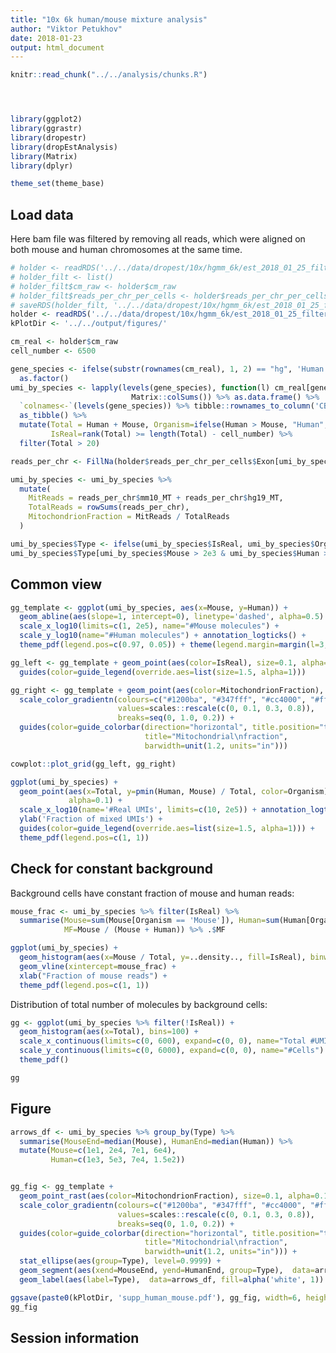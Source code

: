 ```yaml
---
title: "10x 6k human/mouse mixture analysis"
author: "Viktor Petukhov"
date: 2018-01-23
output: html_document
---
```


```r
knitr::read_chunk("../../analysis/chunks.R")
```

```r
```

```r
```

```r
```

```r
library(ggplot2)
library(ggrastr)
library(dropestr)
library(dropEstAnalysis)
library(Matrix)
library(dplyr)

theme_set(theme_base)
```

## Load data
Here bam file was filtered by removing all reads, which were aligned on both mouse and human chromosomes at the same time.
```r
# holder <- readRDS('../../data/dropest/10x/hgmm_6k/est_2018_01_25_filtered/hgmm_6k.rds')
# holder_filt <- list()
# holder_filt$cm_raw <- holder$cm_raw
# holder_filt$reads_per_chr_per_cells <- holder$reads_per_chr_per_cells$Exon
# saveRDS(holder_filt, '../../data/dropest/10x/hgmm_6k/est_2018_01_25_filtered/hgmm_6k_filt.rds')
holder <- readRDS('../../data/dropest/10x/hgmm_6k/est_2018_01_25_filtered/hgmm_6k_filt.rds')
kPlotDir <- '../../output/figures/'
```

```r
cm_real <- holder$cm_raw
cell_number <- 6500

gene_species <- ifelse(substr(rownames(cm_real), 1, 2) == "hg", 'Human', 'Mouse') %>% 
  as.factor()
umi_by_species <- lapply(levels(gene_species), function(l) cm_real[gene_species == l,] %>% 
                           Matrix::colSums()) %>% as.data.frame() %>% 
  `colnames<-`(levels(gene_species)) %>% tibble::rownames_to_column('CB') %>% 
  as_tibble() %>% 
  mutate(Total = Human + Mouse, Organism=ifelse(Human > Mouse, "Human", "Mouse"), 
         IsReal=rank(Total) >= length(Total) - cell_number) %>%
  filter(Total > 20)

reads_per_chr <- FillNa(holder$reads_per_chr_per_cells$Exon[umi_by_species$CB,])

umi_by_species <- umi_by_species %>% 
  mutate(
    MitReads = reads_per_chr$mm10_MT + reads_per_chr$hg19_MT,
    TotalReads = rowSums(reads_per_chr),
    MitochondrionFraction = MitReads / TotalReads
  )

umi_by_species$Type <- ifelse(umi_by_species$IsReal, umi_by_species$Organism, "Background")
umi_by_species$Type[umi_by_species$Mouse > 2e3 & umi_by_species$Human > 2e3] <- 'Dublets'
```

## Common view
```r
gg_template <- ggplot(umi_by_species, aes(x=Mouse, y=Human)) + 
  geom_abline(aes(slope=1, intercept=0), linetype='dashed', alpha=0.5) +
  scale_x_log10(limits=c(1, 2e5), name="#Mouse molecules") + 
  scale_y_log10(name="#Human molecules") + annotation_logticks() +
  theme_pdf(legend.pos=c(0.97, 0.05)) + theme(legend.margin=margin(l=3, r=3, unit="pt"))

gg_left <- gg_template + geom_point(aes(color=IsReal), size=0.1, alpha=0.15) +
  guides(color=guide_legend(override.aes=list(size=1.5, alpha=1)))

gg_right <- gg_template + geom_point(aes(color=MitochondrionFraction), size=0.1, alpha=0.15) +
  scale_color_gradientn(colours=c("#1200ba", "#347fff", "#cc4000", "#ff3333"), 
                        values=scales::rescale(c(0, 0.1, 0.3, 0.8)), 
                        breaks=seq(0, 1.0, 0.2)) +
  guides(color=guide_colorbar(direction="horizontal", title.position="top", 
                              title="Mitochondrial\nfraction", 
                              barwidth=unit(1.2, units="in")))

cowplot::plot_grid(gg_left, gg_right)
```

```r
ggplot(umi_by_species) + 
  geom_point(aes(x=Total, y=pmin(Human, Mouse) / Total, color=Organism), size=0.1, 
             alpha=0.1) +
  scale_x_log10(name='#Real UMIs', limits=c(10, 2e5)) + annotation_logticks() + 
  ylab('Fraction of mixed UMIs') +
  guides(color=guide_legend(override.aes=list(size=1.5, alpha=1))) +
  theme_pdf(legend.pos=c(1, 1))
```

## Check for constant background

Background cells have constant fraction of mouse and human reads:  
```r
mouse_frac <- umi_by_species %>% filter(IsReal) %>% 
  summarise(Mouse=sum(Mouse[Organism == 'Mouse']), Human=sum(Human[Organism == 'Human']), 
            MF=Mouse / (Mouse + Human)) %>% .$MF

ggplot(umi_by_species) + 
  geom_histogram(aes(x=Mouse / Total, y=..density.., fill=IsReal), binwidth=0.005, position="identity") + 
  geom_vline(xintercept=mouse_frac) +
  xlab("Fraction of mouse reads") +
  theme_pdf(legend.pos=c(1, 1))
```

Distribution of total number of molecules by background cells:  
```r
gg <- ggplot(umi_by_species %>% filter(!IsReal)) +
  geom_histogram(aes(x=Total), bins=100) +
  scale_x_continuous(limits=c(0, 600), expand=c(0, 0), name="Total #UMIs") +
  scale_y_continuous(limits=c(0, 6000), expand=c(0, 0), name="#Cells") +
  theme_pdf()

gg
```

## Figure
```r
arrows_df <- umi_by_species %>% group_by(Type) %>% 
  summarise(MouseEnd=median(Mouse), HumanEnd=median(Human)) %>%
  mutate(Mouse=c(1e1, 2e4, 7e1, 6e4), 
         Human=c(1e3, 5e3, 7e4, 1.5e2))


gg_fig <- gg_template + 
  geom_point_rast(aes(color=MitochondrionFraction), size=0.1, alpha=0.15, width=6, height=4, dpi=200) +
  scale_color_gradientn(colours=c("#1200ba", "#347fff", "#cc4000", "#ff3333"), 
                        values=scales::rescale(c(0, 0.1, 0.3, 0.8)), 
                        breaks=seq(0, 1.0, 0.2)) +
  guides(color=guide_colorbar(direction="horizontal", title.position="top", 
                              title="Mitochondrial\nfraction", 
                              barwidth=unit(1.2, units="in"))) + 
  stat_ellipse(aes(group=Type), level=0.9999) +
  geom_segment(aes(xend=MouseEnd, yend=HumanEnd, group=Type),  data=arrows_df, arrow=arrow(length = unit(0.03, "npc"))) +
  geom_label(aes(label=Type),  data=arrows_df, fill=alpha('white', 1))

ggsave(paste0(kPlotDir, 'supp_human_mouse.pdf'), gg_fig, width=6, height=4)
gg_fig
```

## Session information
```r
```
